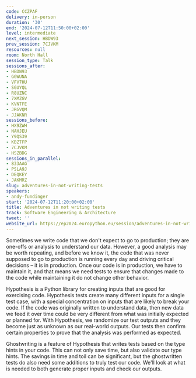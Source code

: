 ```yaml
---
code: CCZPAF
delivery: in-person
duration: '30'
end: '2024-07-12T11:50:00+02:00'
level: intermediate
next_session: HBDW93
prev_session: 7CJVKM
resources: null
room: North Hall
session_type: Talk
sessions_after:
- HBDW93
- GGWUNA
- VFV7HU
- SGUYQL
- R8UZNC
- 7XMZGV
- KVNTFE
- JRGVQM
- JJAKNR
sessions_before:
- HX9ZWH
- NAHJEU
- Y9QS39
- KBZTFP
- 7CJVKM
- HSZBDG
sessions_in_parallel:
- 833AAG
- PSLA9J
- DEQKEY
- JAKMRZ
slug: adventures-in-not-writing-tests
speakers:
- andy-fundinger
start: '2024-07-12T11:20:00+02:00'
title: Adventures in not writing tests
track: Software Engineering & Architecture
tweet: ''
website_url: https://ep2024.europython.eu/session/adventures-in-not-writing-tests
---
```


Sometimes we write code that we don't expect to go to production; they are one-offs or analysis to understand our data. However, a good analysis may be worth repeating, and before we know it, the code that was never supposed to go to production is running every day and driving critical decisions – it is in production. Once our code is in production, we have to maintain it, and that means we need tests to ensure that changes made to the code while maintaining it do not change other behavior.

Hypothesis is a Python library for creating inputs that are good for exercising code. Hypothesis tests create many different inputs for a single test case, with a special concentration on inputs that are likely to break your code. If the code was originally written to understand data, then new data we feed it over time could be very different from what was initially expected or planned for. With Hypothesis, we randomize our test outputs and they become just as unknown as our real-world outputs. Our tests then confirm certain properties to prove that the analysis was performed as expected.

Ghostwriting is a feature of Hypothesis that writes tests based on the type hints in your code. This can not only save time, but also validate our type hints. The savings in time and toil can be significant, but the ghostwritten tests do also need some additions to truly test our code. We'll look at what is needed to both generate proper inputs and check our outputs.
